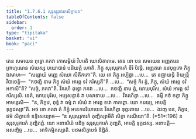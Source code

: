 ```yaml
---
title: "1.7.6.1 សុរុសុរុការកសិក្ខាបទ"
tableOfContents: false
sidebar:
  order: 1
type: "tipitaka"
basket: "vi"
book: "paci"
---
```



<DynamicBreadcrumb />

<Division number="627" book="paci">

<Paragraph number="1939" book="paci">
តេន សមយេន ពុទ្ធោ ភគវា កោសម្ពិយំ វិហរតិ ឃោសិតារាមេ. តេន ខោ បន សមយេន អញ្ញតរេន ព្រាហ្មណេន សំឃស្ស បយោបានំ បដិយត្តំ ហោតិ. ភិក្ខូ សុរុសុរុការកំ ខីរំ បិវន្តិ. អញ្ញតរោ នដបុព្ពកោ ភិក្ខុ ឯវមាហ—  “សព្ពោយំ មញ្ញេ សំឃោ សីតីកតោ”តិ.
</Paragraph>

<Paragraph number="1940" book="paci">
យេ តេ ភិក្ខូ អប្បិច្ឆា …បេ…  តេ ឧជ្ឈាយន្តិ ខិយ្យន្តិ វិបាចេន្តិ—  “កថញ្ហិ នាម ភិក្ខុ សំឃំ អារព្ភ ទវំ ករិស្សតី”តិ …បេ…  “សច្ចំ កិរ ត្វំ, ភិក្ខុ, សំឃំ អារព្ភ ទវំ អកាសី”តិ? “សច្ចំ, ភគវា”តិ. វិគរហិ ពុទ្ធោ ភគវា …បេ…  កថញ្ហិ នាម ត្វំ, មោឃបុរិស, សំឃំ អារព្ភ ទវំ ករិស្សសិ. នេតំ, មោឃបុរិស, អប្បសន្នានំ វា បសាទាយ …បេ…  វិគរហិត្វា …បេ…  ធម្មឹ កថំ កត្វា ភិក្ខូ អាមន្តេសិ—  “ន, ភិក្ខវេ, ពុទ្ធំ វា ធម្មំ វា សំឃំ វា អារព្ភ ទវោ កាតព្ពោ. យោ ករេយ្យ, អាបត្តិ ទុក្កដស្សា”តិ. អថ ខោ ភគវា តំ ភិក្ខុំ អនេកបរិយាយេន វិគរហិត្វា ទុព្ភរតាយ …បេ…  ឯវញ្ច បន, ភិក្ខវេ, ឥមំ សិក្ខាបទំ ឧទ្ទិសេយ្យាថ—
</Paragraph>

<Paragraph number="1941" book="paci">
<Emphasis>“ន សុរុសុរុការកំ ភុញ្ជិស្សាមីតិ សិក្ខា ករណីយា”</Emphasis>តិ. (*51*:<Emphasis>196</Emphasis>)
</Paragraph>

<Paragraph number="1942" book="paci">
ន សុរុសុរុការកំ ភុញ្ជិតព្ពំ. យោ អនាទរិយំ បដិច្ច សុរុសុរុការកំ ភុញ្ជតិ, អាបត្តិ ទុក្កដស្ស.
</Paragraph>

<Paragraph number="1943" book="paci">
អនាបត្តិ—  អសញ្ចិច្ច …បេ…  អាទិកម្មិកស្សាតិ.

</Paragraph>
</Division>

<Paragraph number="1944" type="center" book="paci">
បឋមសិក្ខាបទំ និដ្ឋិតំ.
</Paragraph>